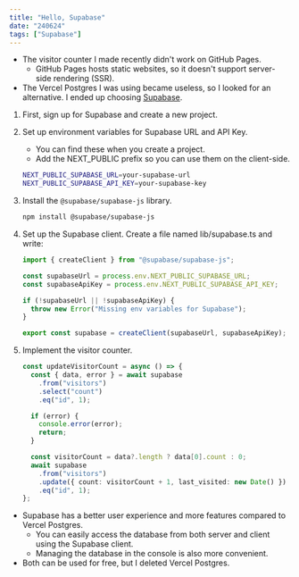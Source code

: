 ```yaml
---
title: "Hello, Supabase"
date: "240624"
tags: ["Supabase"]
---
```


- The visitor counter I made recently didn't work on GitHub Pages.
  - GitHub Pages hosts static websites, so it doesn't support server-side rendering (SSR).
- The Vercel Postgres I was using became useless, so I looked for an alternative. I ended up choosing [Supabase](https://supabase.io/).

1. First, sign up for Supabase and create a new project.
2. Set up environment variables for Supabase URL and API Key.

   - You can find these when you create a project.
   - Add the NEXT_PUBLIC prefix so you can use them on the client-side.

   ```bash
   NEXT_PUBLIC_SUPABASE_URL=your-supabase-url
   NEXT_PUBLIC_SUPABASE_API_KEY=your-supabase-key
   ```

3. Install the `@supabase/supabase-js` library.

   ```bash
   npm install @supabase/supabase-js
   ```

4. Set up the Supabase client. Create a file named lib/supabase.ts and write:

   ```typescript
   import { createClient } from "@supabase/supabase-js";

   const supabaseUrl = process.env.NEXT_PUBLIC_SUPABASE_URL;
   const supabaseApiKey = process.env.NEXT_PUBLIC_SUPABASE_API_KEY;

   if (!supabaseUrl || !supabaseApiKey) {
     throw new Error("Missing env variables for Supabase");
   }

   export const supabase = createClient(supabaseUrl, supabaseApiKey);
   ```

5. Implement the visitor counter.

   ```typescript
   const updateVisitorCount = async () => {
     const { data, error } = await supabase
       .from("visitors")
       .select("count")
       .eq("id", 1);

     if (error) {
       console.error(error);
       return;
     }

     const visitorCount = data?.length ? data[0].count : 0;
     await supabase
       .from("visitors")
       .update({ count: visitorCount + 1, last_visited: new Date() })
       .eq("id", 1);
   };
   ```

- Supabase has a better user experience and more features compared to Vercel Postgres.
  - You can easily access the database from both server and client using the Supabase client.
  - Managing the database in the console is also more convenient.
- Both can be used for free, but I deleted Vercel Postgres.
